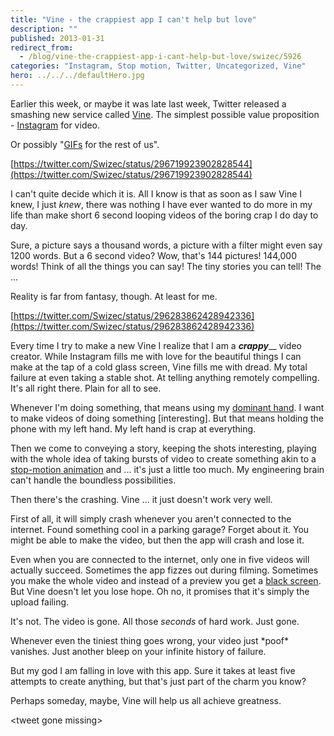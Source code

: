 ```yaml
---
title: "Vine - the crappiest app I can't help but love"
description: ""
published: 2013-01-31
redirect_from:
  - /blog/vine-the-crappiest-app-i-cant-help-but-love/swizec/5926
categories: "Instagram, Stop motion, Twitter, Uncategorized, Vine"
hero: ../../../defaultHero.jpg
---
```


Earlier this week, or maybe it was late last week, Twitter released a smashing new service called [Vine](http://vineapp.com/). The simplest possible value proposition - [Instagram](http://instagr.am/) for video.

Or possibly "[GIFs](http://en.wikipedia.org/wiki/Graphics_Interchange_Format) for the rest of us".

[https://twitter.com/Swizec/status/296719923902828544](https://twitter.com/Swizec/status/296719923902828544)

I can't quite decide which it is. All I know is that as soon as I saw Vine I knew, I just _knew_, there was nothing I have ever wanted to do more in my life than make short 6 second looping videos of the boring crap I do day to day.

Sure, a picture says a thousand words, a picture with a filter might even say 1200 words. But a 6 second video? Wow, that's 144 pictures! 144,000 words! Think of all the things you can say! The tiny stories you can tell! The ...

Reality is far from fantasy, though. At least for me.

[https://twitter.com/Swizec/status/296283862428942336](https://twitter.com/Swizec/status/296283862428942336)

Every time I try to make a new Vine I realize that I am a **_crappy_**\_\_ video creator. While Instagram fills me with love for the beautiful things I can make at the tap of a cold glass screen, Vine fills me with dread. My total failure at even taking a stable shot. At telling anything remotely compelling. It's all right there. Plain for all to see.

Whenever I'm doing something, that means using my [dominant hand](http://en.wikipedia.org/wiki/Handedness). I want to make videos of doing something \[interesting]. But that means holding the phone with my left hand. My left hand is crap at everything.

Then we come to conveying a story, keeping the shots interesting, playing with the whole idea of taking bursts of video to create something akin to a [stop-motion animation](http://en.wikipedia.org/wiki/Stop_motion) and ... it's just a little too much. My engineering brain can't handle the boundless possibilities.

Then there's the crashing. Vine ... it just doesn't work very well.

First of all, it will simply crash whenever you aren't connected to the internet. Found something cool in a parking garage? Forget about it. You might be able to make the video, but then the app will crash and lose it.

Even when you are connected to the internet, only one in five videos will actually succeed. Sometimes the app fizzes out during filming. Sometimes you make the whole video and instead of a preview you get a [black screen](http://en.wikipedia.org/wiki/Black_Screen_of_Death). But Vine doesn't let you lose hope. Oh no, it promises that it's simply the upload failing.

It's not. The video is gone. All those _seconds_ of hard work. Just gone.

Whenever even the tiniest thing goes wrong, your video just \*poof\* vanishes. Just another bleep on your infinite history of failure.

But my god I am falling in love with this app. Sure it takes at least five attempts to create anything, but that's just part of the charm you know?

Perhaps someday, maybe, Vine will help us all achieve greatness.

&lt;tweet gone missing>